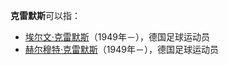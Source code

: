 '''克雷默斯'''可以指：

*[[埃尔文·克雷默斯|埃尔文·克雷默斯]]（1949年－），德国足球运动员
*[[赫尔穆特·克雷默斯|赫尔穆特·克雷默斯]]（1949年－），德国足球运动员

{{Disambig|Cat=四字消歧义}}